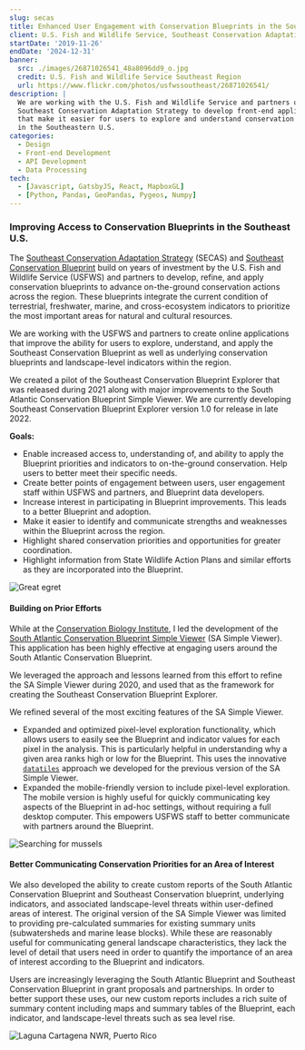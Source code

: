 ```yaml
---
slug: secas
title: Enhanced User Engagement with Conservation Blueprints in the Southeastern U.S.
client: U.S. Fish and Wildlife Service, Southeast Conservation Adaptation Strategy
startDate: '2019-11-26'
endDate: '2024-12-31'
banner:
  src: ./images/26871026541_48a8096dd9_o.jpg
  credit: U.S. Fish and Wildlife Service Southeast Region
  url: https://www.flickr.com/photos/usfwssoutheast/26871026541/
description: |
  We are working with the U.S. Fish and Wildlife Service and partners under the
  Southeast Conservation Adaptation Strategy to develop front-end applications
  that make it easier for users to explore and understand conservation blueprints
  in the Southeastern U.S.
categories:
  - Design
  - Front-end Development
  - API Development
  - Data Processing
tech:
  - [Javascript, GatsbyJS, React, MapboxGL]
  - [Python, Pandas, GeoPandas, Pygeos, Numpy]
---
```


### Improving Access to Conservation Blueprints in the Southeast U.S.

The [Southeast Conservation Adaptation Strategy](http://secassoutheast.org/)
(SECAS) and [Southeast Conservation Blueprint](http://secassoutheast.org/blueprint.html)
build on years of investment by the U.S. Fish and Wildlife Service
(USFWS) and partners to develop, refine, and apply conservation blueprints to
advance on-the-ground conservation actions across the region. These blueprints
integrate the current condition of terrestrial, freshwater, marine, and
cross-ecosystem indicators to prioritize the most important areas for natural
and cultural resources.

We are working with the USFWS and partners to create online applications that
improve the ability for users to explore, understand, and apply the Southeast
Conservation Blueprint as well as underlying conservation blueprints and
landscape-level indicators within the region.

We created a pilot of the Southeast Conservation Blueprint Explorer that
was released during 2021 along with major improvements to the South Atlantic
Conservation Blueprint Simple Viewer. We are currently developing Southeast
Conservation Blueprint Explorer version 1.0 for release in late 2022.

**Goals:**

- Enable increased access to, understanding of, and ability to apply the
  Blueprint priorities and indicators to on-the-ground conservation. Help users to
  better meet their specific needs.
- Create better points of engagement between users, user engagement staff within
  USFWS and partners, and Blueprint data developers.
- Increase interest in participating in Blueprint improvements. This leads to a
  better Blueprint and adoption.
- Make it easier to identify and communicate strengths and weaknesses within the
  Blueprint across the region.
- Highlight shared conservation priorities and opportunities for greater coordination.
- Highlight information from State Wildlife Action Plans and similar efforts as
  they are incorporated into the Blueprint.

![Great egret](./images/7729699178_1b523e4d81_k.jpg 'Great egret.  Photo: U.S. Fish and Wildlife Service Southeast Region')

<!-- https://www.flickr.com/photos/usfwssoutheast/7729699178/ -->

#### Building on Prior Efforts

While at the [Conservation Biology Institute](https://consbio.org), I led the
development of the [South Atlantic Conservation Blueprint Simple
Viewer](https://blueprint.southatlanticlcc.org/) (SA Simple Viewer). This application has been
highly effective at engaging users around the South Atlantic Conservation Blueprint.

We leveraged the approach and lessons learned from this effort to refine the SA
Simple Viewer during 2020, and used that as the framework for creating the
Southeast Conservation Blueprint Explorer.

We refined several of the most exciting features of the SA Simple Viewer.

- Expanded and optimized pixel-level exploration functionality, which allows users
  to easily see the Blueprint and indicator values for each pixel in the analysis.
  This is particularly helpful in understanding why a given area ranks high or low
  for the Blueprint. This uses the innovative
  [`datatiles`](https://github.com/brendan-ward/datatiles) approach we developed
  for the previous version of the SA Simple Viewer.
- Expanded the mobile-friendly version to include pixel-level exploration. The
  mobile version is highly useful for quickly communicating key aspects of the
  Blueprint in ad-hoc settings, without requiring a full desktop computer. This
  empowers USFWS staff to better communicate with partners around the Blueprint.

![Searching for mussels](./images/15468461975_269df5c6ab_k.jpg 'Montreat College student searches for mussels.  Photo: U.S. Fish and Wildlife Service Southeast Region')

<!-- https://www.flickr.com/photos/usfwssoutheast/15468461975/ -->

#### Better Communicating Conservation Priorities for an Area of Interest

We also developed the ability to create custom reports of the South Atlantic
Conservation Blueprint and Southeast Conservation blueprint, underlying
indicators, and associated landscape-level threats within user-defined areas of
interest. The original version of the SA Simple Viewer was limited to providing
pre-calculated summaries for existing summary units (subwatersheds and marine
lease blocks). While these are reasonably useful for communicating general
landscape characteristics, they lack the level of detail that users need in
order to quantify the importance of an area of interest according to the
Blueprint and indicators.

Users are increasingly leveraging the South Atlantic Blueprint and Southeast
Conservation Blueprint in grant proposals and partnerships. In order to better
support these uses, our new custom reports includes a rich suite of summary
content including maps and summary tables of the Blueprint, each indicator, and
landscape-level threats such as sea level rise.

![Laguna Cartagena NWR, Puerto Rico](./images/23779950832_2375246589_k.jpg 'Laguna Cartagena NWR, Puerto Rico.  Photo: U.S. Fish and Wildlife Service Southeast Region')

<!-- https://www.flickr.com/photos/usfwssoutheast/23779950832/ -->
